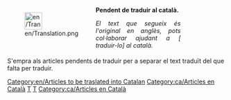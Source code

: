 <div style="width: 400px; margin: .5cm 0; clear: both"><div style="float: left">[[File:en/Translation.png|40px|left]]</div>
<div class="plainlinks" style="margin-left: 1.2cm; text-align: justify"><p style="border-bottom: 1px solid #8888aa">'''Pendent de traduir al català.'''</p>
<p style="font-size: 90%">''El text que segueix és l'original en anglès, pots col·laborar ajudant a [{{fullurl:{{FULLPAGENAME}}|action=edit}} traduir-lo] al català.''</p></div></div>
<includeonly>[[Category:en/Articles to be traslated into Catalan]][[Category:ca/Articles en Català]]</includeonly>
<noinclude>
S'empra als articles pendents de traduir per a separar el text traduït del que falta per traduir.

[[Category:en/Templates|T]][[Category:en/Message boxes|T]][[Category:ca/Articles en Català]]
</noinclude>
